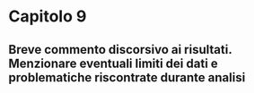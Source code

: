 # Capitolo 9
## Breve commento discorsivo ai risultati. Menzionare eventuali limiti dei dati e problematiche riscontrate durante analisi









